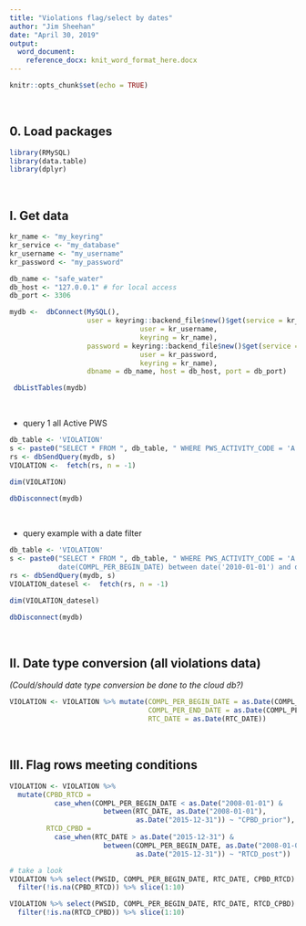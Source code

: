 ```yaml
---
title: "Violations flag/select by dates"
author: "Jim Sheehan"
date: "April 30, 2019"
output:
  word_document:
    reference_docx: knit_word_format_here.docx
---
```


```r
knitr::opts_chunk$set(echo = TRUE)
```

<br>

## 0. Load packages
```r

library(RMySQL)
library(data.table)
library(dplyr)

```

<br>

## I. Get data

<!-- gcloud auth login -->
<!-- cd C:\temp\db -->
<!-- .\cloud_sql_proxy -instances=safe-water-235819:us-east1:safe-water-db=tcp:3306 -->

```r

kr_name <- "my_keyring"
kr_service <- "my_database"
kr_username <- "my_username"
kr_password <- "my_password"

db_name <- "safe_water"
db_host <- "127.0.0.1" # for local access
db_port <- 3306

mydb <-  dbConnect(MySQL(), 
                   user = keyring::backend_file$new()$get(service = kr_service,
                                user = kr_username,
                                keyring = kr_name), 
                   password = keyring::backend_file$new()$get(service = kr_service,
                                user = kr_password,
                                keyring = kr_name), 
                   dbname = db_name, host = db_host, port = db_port)

 dbListTables(mydb)

```

<br>  

+ query 1 all Active PWS

```r
db_table <- 'VIOLATION'
s <- paste0("SELECT * FROM ", db_table, " WHERE PWS_ACTIVITY_CODE = 'A'")
rs <- dbSendQuery(mydb, s)
VIOLATION <-  fetch(rs, n = -1)

dim(VIOLATION)

dbDisconnect(mydb)

```

<br>  

+ query example with a date filter

```r
db_table <- 'VIOLATION'
s <- paste0("SELECT * FROM ", db_table, " WHERE PWS_ACTIVITY_CODE = 'A' AND 
            date(COMPL_PER_BEGIN_DATE) between date('2010-01-01') and date('2012-12-31')")
rs <- dbSendQuery(mydb, s)
VIOLATION_datesel <-  fetch(rs, n = -1)

dim(VIOLATION_datesel)

dbDisconnect(mydb)

```

<br>


## II. Date type conversion (all violations data)

*(Could/should date type conversion be done to the cloud db?)*

```r
VIOLATION <- VIOLATION %>% mutate(COMPL_PER_BEGIN_DATE = as.Date(COMPL_PER_BEGIN_DATE), 
                                  COMPL_PER_END_DATE = as.Date(COMPL_PER_END_DATE),
                                  RTC_DATE = as.Date(RTC_DATE))
```

<br>

## III. Flag rows meeting conditions

```r
VIOLATION <- VIOLATION %>%
  mutate(CPBD_RTCD = 
           case_when(COMPL_PER_BEGIN_DATE < as.Date("2008-01-01") & 
                       between(RTC_DATE, as.Date("2008-01-01"), 
                               as.Date("2015-12-31")) ~ "CPBD_prior"),
         RTCD_CPBD = 
           case_when(RTC_DATE > as.Date("2015-12-31") &
                       between(COMPL_PER_BEGIN_DATE, as.Date("2008-01-01"), 
                               as.Date("2015-12-31")) ~ "RTCD_post"))

# take a look
VIOLATION %>% select(PWSID, COMPL_PER_BEGIN_DATE, RTC_DATE, CPBD_RTCD) %>% 
  filter(!is.na(CPBD_RTCD)) %>% slice(1:10)

VIOLATION %>% select(PWSID, COMPL_PER_BEGIN_DATE, RTC_DATE, RTCD_CPBD) %>% 
  filter(!is.na(RTCD_CPBD)) %>% slice(1:10)

```









